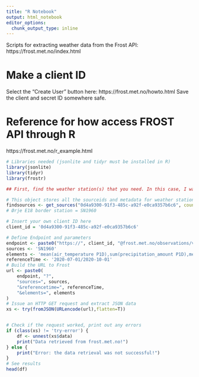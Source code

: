 ```yaml
---
title: "R Notebook"
output: html_notebook
editor_options: 
  chunk_output_type: inline
---
```

Scripts for extracting weather data from the Frost API: https://frost.met.no/index.html

# Make a client ID 
Select the "Create User" button here: https://frost.met.no/howto.html 
Save the client and secret ID somewhere safe. 

# Reference for how access FROST API through R 
https://frost.met.no/r_example.html 


```r


# Libraries needed (jsonlite and tidyr must be installed in R)
library(jsonlite)
library(tidyr)
library(frostr)

## First, find the weather station(s) that you need. In this case, I want weather data as close as possible to the Marker wind park in Ørje - wind, temperature and precipitation. 

# This object stores all the sourceids and metadata for weather stations available through frost in Norway 
findsources <- get_sources("0d4a9300-91f3-485c-a92f-e0ca9357b6c6", country = "NO", return_response = FALSE)
# Ørje E18 border station = SN1960 

# Insert your own client ID here
client_id = '0d4a9300-91f3-485c-a92f-e0ca9357b6c6'

# Define Endpoint and parameters
endpoint <- paste0("https://", client_id, "@frost.met.no/observations/v0.jsonld")
sources <- 'SN1960'
elements <- 'mean(air_temperature P1D),sum(precipitation_amount P1D),mean(wind_speed P1D)'
referenceTime <- '2020-07-01/2020-10-01'
# Build the URL to Frost
url <- paste0(
    endpoint, "?",
    "sources=", sources,
    "&referencetime=", referenceTime,
    "&elements=", elements
)
# Issue an HTTP GET request and extract JSON data
xs <- try(fromJSON(URLencode(url),flatten=T))


# Check if the request worked, print out any errors
if (class(xs) != 'try-error') {
    df <- unnest(xs$data)
    print("Data retrieved from frost.met.no!")
} else {
    print("Error: the data retrieval was not successful!")
}
# See results 
head(df)

```

